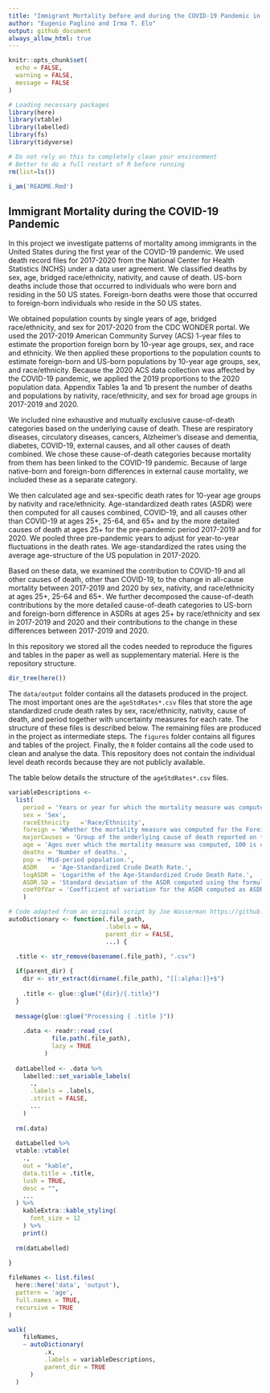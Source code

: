 ```yaml
---
title: "Immigrant Mortality before and during the COVID-19 Pandemic in the United States"
author: "Eugenio Paglino and Irma T. Elo"
output: github_document
always_allow_html: true
---
```


<!-- README.md is generated from README.Rmd. Please edit that file -->

```r
knitr::opts_chunk$set(
  echo = FALSE,
  warning = FALSE,
  message = FALSE
)
```

```r
# Loading necessary packages
library(here)
library(vtable)
library(labelled)
library(fs)
library(tidyverse)
```

```r
# Do not rely on this to completely clean your environment
# Better to do a full restart of R before running
rm(list=ls())

i_am('README.Rmd')
```
## Immigrant Mortality during the COVID-19 Pandemic

In this project we investigate patterns of mortality among immigrants in the United States during the first year of the COVID-19 pandemic. We used death record files for 2017-2020 from the National Center for Health Statistics (NCHS) under a data user agreement. We classified deaths by sex, age, bridged race/ethnicity, nativity, and cause of death. US-born deaths include those that occurred to individuals who were born and residing in the 50 US states. Foreign-born deaths were those that occurred to foreign-born individuals who reside in the 50 US states. 

We obtained population counts by single years of age, bridged race/ethnicity, and sex for 2017-2020 from the CDC WONDER portal. We used the 2017-2019 American Community Survey (ACS) 1-year files to estimate the proportion foreign born by 10-year age groups, sex, and race and ethnicity. We then applied these proportions to the population counts to estimate foreign-born and US-born populations by 10-year age groups, sex, and race/ethnicity. Because the 2020 ACS data collection was affected by the COVID-19 pandemic, we applied the 2019 proportions to the 2020 population data. Appendix Tables 1a and 1b present the number of deaths and populations by nativity, race/ethnicity, and sex for broad age groups in 2017-2019 and 2020. 

We included nine exhaustive and mutually exclusive cause-of-death categories based on the underlying cause of death. These are respiratory diseases, circulatory diseases, cancers, Alzheimer’s disease and dementia, diabetes, COVID-19, external causes, and all other causes of death combined. We chose these cause-of-death categories because mortality from them has been linked to the COVID-19 pandemic. Because of large native-born and foreign-born differences in external cause mortality, we included these as a separate category. 

We then calculated age and sex-specific death rates for 10-year age groups by nativity and race/ethnicity. Age-standardized death rates (ASDR) were then computed for all causes combined, COVID-19, and all causes other than COVID-19 at ages 25+, 25-64, and 65+ and by the more detailed causes of death at ages 25+ for the pre-pandemic period 2017-2019 and for 2020. We pooled three pre-pandemic years to adjust for year-to-year fluctuations in the death rates. We age-standardized the rates using the average age-structure of the US population in 2017-2020. 

Based on these data, we examined the contribution to COVID-19 and all other causes of death, other than COVID-19, to the change in all-cause mortality between 2017-2019 and 2020 by sex, nativity, and race/ethnicity at ages 25+, 25-64 and 65+. We further decomposed the cause-of-death contributions by the more detailed cause-of-death categories to US-born and foreign-born difference in ASDRs at ages 25+ by race/ethnicity and sex in 2017-2019 and 2020 and their contributions to the change in these differences between 2017-2019 and 2020.

In this repository we stored all the codes needed to reproduce the figures and tables in the paper as well as supplementary material. Here is the repository structure.

```r
dir_tree(here())
```

The `data/output` folder contains all the datasets produced in the project. The most important ones are the `ageStdRates*.csv` files that store the age standardized crude death rates by sex, race/ethnicity, nativity, cause of death, and period together with uncertainty measures for each rate. The structure of these files is described below. The remaining files are produced in the project as intermediate steps. The `figures` folder contains all figures and tables of the project. Finally, the `R` folder contains all the code used to clean and analyse the data. This repository does not contain the individual level death records because they are not publicly available.

The table below details the structure of the `ageStdRates*.csv` files.

```r
variableDescriptions <-
  list(
    period = 'Years or year for which the mortality measure was computed.',
    sex	= 'Sex',
    raceEthnicity	='Race/Ethnicity',
    foreign = 'Whether the mortality measure was computed for the Foreign-Born or the US-Born population.',
    majorCauses = 'Group of the underlying cause of death reported on the death certificates.',
    age = 'Ages over which the mortality measure was computed, 100 is used as an upper bound.',
    deaths = 'Number of deaths.',
    pop	= 'Mid-period population.',
    ASDR	= 'Age-Standardized Crude Death Rate.',
    logASDR = 'Logarithm of the Age-Standardized Crude Death Rate.',
    ASDR.SD = 'Standard deviation of the ASDR computed using the formula in Chiang (1984) “The Life Table and Its Application” (pp. 105-106).',
    coefOfVar = 'Coefficient of variation for the ASDR computed as ASDR.SD/ASDR.'
    )
```

```r
# Code adapted from an original script by Joe Wasserman https://github.com/mymil
autoDictionary <- function(.file_path, 
                           .labels = NA, 
                           parent_dir = FALSE,
                           ...) {

  .title <- str_remove(basename(.file_path), ".csv")
  
  if(parent_dir) {
    dir <- str_extract(dirname(.file_path), "[[:alpha:]]+$")
    
    .title <- glue::glue("{dir}/{.title}")
  }
  
  message(glue::glue("Processing { .title }"))
  
    .data <- readr::read_csv(
            file.path(.file_path),
            lazy = TRUE
          )
  
  datLabelled <- .data %>% 
    labelled::set_variable_labels(
      ., 
      .labels = .labels, 
      .strict = FALSE,
      ...
    )  
  
  rm(.data)
  
  datLabelled %>% 
  vtable::vtable(
    .,
    out = "kable",
    data.title = .title,
    lush = TRUE,
    desc = "",
    ...
  ) %>% 
    kableExtra::kable_styling(
      font_size = 12
    ) %>% 
    print()
  
  rm(datLabelled)
  
}
```

```r
fileNames <- list.files(
  here::here('data', 'output'),
  pattern = 'age',
  full.names = TRUE,
  recursive = TRUE
)

walk(
    fileNames,
    ~ autoDictionary(
          .x,
          .labels = variableDescriptions,
          parent_dir = TRUE
      )
  )
```
